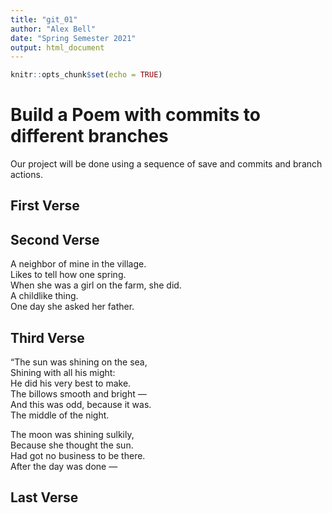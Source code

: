 ```yaml
---
title: "git_01"
author: "Alex Bell"
date: "Spring Semester 2021"
output: html_document
---
```


```r
knitr::opts_chunk$set(echo = TRUE)
```
# Build a Poem with commits to different branches
Our project will be done using a sequence of save and commits and branch actions.
<!-- Do not modify or change any text in "!--" bracketed areas such as this --- these are instructions to
you, if you change any of this the git program will notice it and compromise your git merging strategy !-->

## First Verse 
<!--Put the first five lines of a poem by Lewis Carrol in this section!-->

## Second Verse
<!--Put the first five lines of a poem by Robert Frost here!-->


A neighbor of mine in the village.  
Likes to tell how one spring.  
When she was a girl on the farm, she did.  
A childlike thing.  
One day she asked her father.  


## Third Verse
<!--Put the first two verses of The Walrus and the Carpenter here!-->


"The sun was shining on the sea,  
Shining with all his might:  
He did his very best to make.  
The billows smooth and bright —  
And this was odd, because it was.   
 The middle of the night.
  
  The moon was shining sulkily,  
      Because she thought the sun.   
Had got no business to be there.   
      After the day was done —    
        
## Last Verse
<!--Put a short poem of your choice 8-20 lines,here!-->
